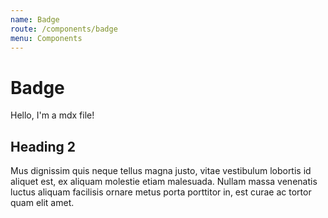 ```yaml
---
name: Badge
route: /components/badge
menu: Components
---
```



# Badge

Hello, I'm a mdx file!

## Heading 2

Mus dignissim quis neque tellus magna justo, vitae vestibulum lobortis id aliquet est, ex aliquam molestie etiam malesuada. Nullam massa venenatis luctus aliquam facilisis ornare metus porta porttitor in, est curae ac tortor quam elit amet.